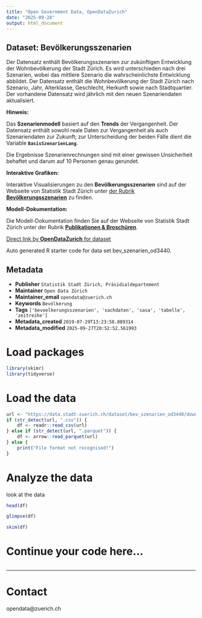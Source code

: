 ```yaml
---
title: "Open Government Data, OpenDataZurich"
date: "2025-09-28"
output: html_document
---
```


## Dataset: Bevölkerungsszenarien

Der Datensatz enthält Bevölkerungsszenarien zur zukünftigen Entwicklung der Wohnbevölkerung der Stadt Zürich. Es wird unterschieden nach drei Szenarien, wobei das mittlere Szenario die wahrscheinlichste Entwicklung abbildet. Der Datensatz enthält die Wohnbevölkerung der Stadt Zürich nach Szenario, Jahr, Alterklasse, Geschlecht, Herkunft sowie nach Stadtquartier.
Der vorhandene Datensatz wird jährlich mit den neuen Szenariendaten aktualisiert.

**Hinweis:**

 Das **Szenarienmodell** basiert auf den **Trends** der Vergangenheit. 
Der Datensatz enthält sowohl reale Daten zur Vergangenheit als auch Szenariendaten zur Zukunft; zur Unterscheidung der beiden Fälle dient die Variable **`BasisSzenarienLang`**. 

Die Ergebnisse Szenarienrechnungen sind mit einer gewissen Unsicherheit behaftet und darum auf 10 Personen genau gerundet.


[]()

**Interaktive Grafiken:**

Interaktive Visualisierungen zu den **Bevölkerungsszenarien** sind auf der Webseite von Statistik Stadt Zürich unter [der Rubrik **Bevölkerungsszenarien**](https://www.stadt-zuerich.ch/de/politik-und-verwaltung/statistik-und-daten/daten/bevoelkerung/bestand-und-entwicklung/bevoelkerungsszenarien.html) zu finden. 


[]()

**Modell-Dokumentation:**

 Die Modell-Dokumentation finden Sie auf der Webseite von Statistik Stadt Zürich unter der Rubrik [**Publikationen & Broschüren**](https://www.stadt-zuerich.ch/de/politik-und-verwaltung/statistik-und-daten/publikationen-und-dienstleistungen/publikationen/bevoelkerungsszenarien/bevszen-2025.html).

[]()



[Direct link by **OpenDataZurich** for dataset](https://data.stadt-zuerich.ch/dataset/bev_szenarien_od3440)

Auto generated R starter code for data set bev_szenarien_od3440.

## Metadata

- **Publisher** `Statistik Stadt Zürich, Präsidialdepartement`
- **Maintainer** `Open Data Zürich`
- **Maintainer_email** `opendata@zuerich.ch`
- **Keywords** `Bevölk­erung`
- **Tags** `['bevoelkerungsszenarien', 'sachdaten', 'sasa', 'tabelle', 'zeitreihe']`
- **Metadata_created** `2019-07-29T13:23:58.889314`
- **Metadata_modified** `2025-09-27T20:52:52.561993`


# Load packages

```r
library(skimr)
library(tidyverse)
```

# Load the data

```r
url <- "https://data.stadt-zuerich.ch/dataset/bev_szenarien_od3440/download/BEV344OD3440.csv"
if (str_detect(url, ".csv")) {
    df <- readr::read_csv(url)
} else if (str_detect(url, ".parquet")) {
    df <- arrow::read_parquet(url)
} else {
    print("File format not recognised!")
}
```

# Analyze the data

look at the data
```r
head(df)
```

```r
glimpse(df)
```

```r
skim(df)
```

# Continue your code here...

```r

```

------------------------------------------------------------------------

# Contact

opendata@zuerich.ch

